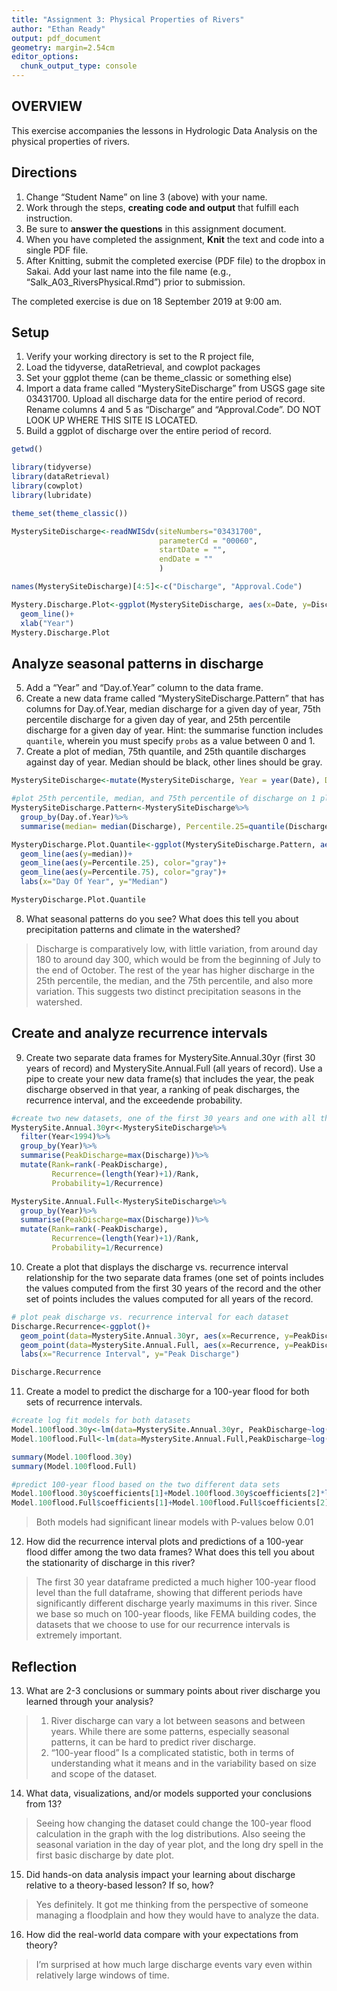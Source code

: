 ```yaml
---
title: "Assignment 3: Physical Properties of Rivers"
author: "Ethan Ready"
output: pdf_document
geometry: margin=2.54cm
editor_options: 
  chunk_output_type: console
---
```


## OVERVIEW

This exercise accompanies the lessons in Hydrologic Data Analysis on the physical properties of rivers. 

## Directions
1. Change "Student Name" on line 3 (above) with your name.
3. Work through the steps, **creating code and output** that fulfill each instruction.
4. Be sure to **answer the questions** in this assignment document.
6. When you have completed the assignment, **Knit** the text and code into a single PDF file.
8. After Knitting, submit the completed exercise (PDF file) to the dropbox in Sakai. Add your last name into the file name (e.g., "Salk_A03_RiversPhysical.Rmd") prior to submission.

The completed exercise is due on 18 September 2019 at 9:00 am.

## Setup

1. Verify your working directory is set to the R project file, 
2. Load the tidyverse, dataRetrieval, and cowplot packages
3. Set your ggplot theme (can be theme_classic or something else)
4. Import a data frame called "MysterySiteDischarge" from USGS gage site 03431700. Upload all discharge data for the entire period of record. Rename columns 4 and 5 as "Discharge" and "Approval.Code". DO NOT LOOK UP WHERE THIS SITE IS LOCATED. 
5. Build a ggplot of discharge over the entire period of record. 

```r
getwd()

library(tidyverse)
library(dataRetrieval)
library(cowplot)
library(lubridate)

theme_set(theme_classic())

MysterySiteDischarge<-readNWISdv(siteNumbers="03431700",
                                 parameterCd = "00060",
                                 startDate = "",
                                 endDate = ""
                                 )

names(MysterySiteDischarge)[4:5]<-c("Discharge", "Approval.Code")

Mystery.Discharge.Plot<-ggplot(MysterySiteDischarge, aes(x=Date, y=Discharge ))+
  geom_line()+
  xlab("Year")
Mystery.Discharge.Plot

```

## Analyze seasonal patterns in discharge

5. Add a "Year" and "Day.of.Year" column to the data frame.
6. Create a new data frame called "MysterySiteDischarge.Pattern" that has columns for Day.of.Year, median discharge for a given day of year, 75th percentile discharge for a given day of year, and 25th percentile discharge for a given day of year. Hint: the summarise function includes `quantile`, wherein you must specify `probs` as a value between 0 and 1.
7. Create a plot of median, 75th quantile, and 25th quantile discharges against day of year. Median should be black, other lines should be gray.

```r
MysterySiteDischarge<-mutate(MysterySiteDischarge, Year = year(Date), Day.of.Year= yday(Date))

#plot 25th percentile, median, and 75th percentile of discharge on 1 plot
MysterySiteDischarge.Pattern<-MysterySiteDischarge%>%
  group_by(Day.of.Year)%>%
  summarise(median= median(Discharge), Percentile.25=quantile(Discharge, 0.25), Percentile.75=quantile(Discharge, 0.75))

MysteryDischarge.Plot.Quantile<-ggplot(MysterySiteDischarge.Pattern, aes(x=Day.of.Year))+
  geom_line(aes(y=median))+
  geom_line(aes(y=Percentile.25), color="gray")+
  geom_line(aes(y=Percentile.75), color="gray")+
  labs(x="Day Of Year", y="Median")

MysteryDischarge.Plot.Quantile

```

8. What seasonal patterns do you see? What does this tell you about precipitation patterns and climate in the watershed?

> Discharge is comparatively low, with little variation, from around day 180 to around day 300, which would be from the beginning of July to the end of October. The rest of the year has higher discharge in the 25th percentile, the median, and the 75th percentile, and also more variation. This suggests two distinct precipitation seasons in the watershed.

## Create and analyze recurrence intervals

9. Create two separate data frames for MysterySite.Annual.30yr (first 30 years of record) and MysterySite.Annual.Full (all years of record). Use a pipe to create your new data frame(s) that includes the year, the peak discharge observed in that year, a ranking of peak discharges, the recurrence interval, and the exceedende probability.

```r

#create two new datasets, one of the first 30 years and one with all the years
MysterySite.Annual.30yr<-MysterySiteDischarge%>%
  filter(Year<1994)%>%
  group_by(Year)%>%
  summarise(PeakDischarge=max(Discharge))%>%
  mutate(Rank=rank(-PeakDischarge),
         Recurrence=(length(Year)+1)/Rank,
         Probability=1/Recurrence)

MysterySite.Annual.Full<-MysterySiteDischarge%>%
  group_by(Year)%>%
  summarise(PeakDischarge=max(Discharge))%>%
  mutate(Rank=rank(-PeakDischarge),
         Recurrence=(length(Year)+1)/Rank,
         Probability=1/Recurrence)
```


10. Create a plot that displays the discharge vs. recurrence interval relationship for the two separate data frames (one set of points includes the values computed from the first 30 years of the record and the other set of points includes the values computed for all years of the record. 

```r

# plot peak discharge vs. recurrence interval for each dataset
Discharge.Recurrence<-ggplot()+
  geom_point(data=MysterySite.Annual.30yr, aes(x=Recurrence, y=PeakDischarge), color="blue")+
  geom_point(data=MysterySite.Annual.Full, aes(x=Recurrence, y=PeakDischarge), color="purple")+
  labs(x="Recurrence Interval", y="Peak Discharge")

Discharge.Recurrence
```

11. Create a model to predict the discharge for a 100-year flood for both sets of recurrence intervals. 

```r

#create log fit models for both datasets
Model.100flood.30y<-lm(data=MysterySite.Annual.30yr, PeakDischarge~log(Recurrence))
Model.100flood.Full<-lm(data=MysterySite.Annual.Full,PeakDischarge~log(Recurrence))

summary(Model.100flood.30y)
summary(Model.100flood.Full)

#predict 100-year flood based on the two different data sets
Model.100flood.30y$coefficients[1]+Model.100flood.30y$coefficients[2]*log(100)
Model.100flood.Full$coefficients[1]+Model.100flood.Full$coefficients[2]*log(100)
```
>Both models had significant linear models with P-values below 0.01

12. How did the recurrence interval plots and predictions of a 100-year flood differ among the two data frames? What does this tell you about the stationarity of discharge in this river?

> The first 30 year dataframe predicted a much higher 100-year flood level than the full dataframe, showing that different periods have significantly different discharge yearly maximums in this river. Since we base so much on 100-year floods, like FEMA building codes, the datasets that we choose to use for our recurrence intervals is extremely important.

## Reflection
13. What are 2-3 conclusions or summary points about river discharge you learned through your analysis?

> 1. River discharge can vary a lot between seasons and between years. While there are some patterns, especially seasonal patterns, it can be hard to predict river discharge.
> 2. "100-year flood" Is a complicated statistic, both in terms of understanding what it means and in the variability based on size and scope of the dataset.

14. What data, visualizations, and/or models supported your conclusions from 13?

> Seeing how changing the dataset could change the 100-year flood calculation in the graph with the log distributions. Also seeing the seasonal variation in the day of year plot, and the long dry spell in the first basic discharge by date plot.

15. Did hands-on data analysis impact your learning about discharge relative to a theory-based lesson? If so, how?

> Yes definitely. It got me thinking from the perspective of someone managing a floodplain and how they would have to analyze the data.

16.	How did the real-world data compare with your expectations from theory?

> I'm surprised at how much large discharge events vary even within relatively large windows of time.
